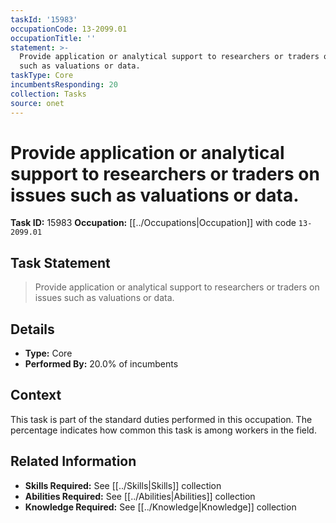```yaml
---
taskId: '15983'
occupationCode: 13-2099.01
occupationTitle: ''
statement: >-
  Provide application or analytical support to researchers or traders on issues
  such as valuations or data.
taskType: Core
incumbentsResponding: 20
collection: Tasks
source: onet
---
```

# Provide application or analytical support to researchers or traders on issues such as valuations or data.

**Task ID:** 15983
**Occupation:** [[../Occupations|Occupation]] with code `13-2099.01`

## Task Statement

> Provide application or analytical support to researchers or traders on issues such as valuations or data.

## Details

- **Type:** Core
- **Performed By:** 20.0% of incumbents

## Context

This task is part of the standard duties performed in this occupation. The percentage indicates how common this task is among workers in the field.

## Related Information

- **Skills Required:** See [[../Skills|Skills]] collection
- **Abilities Required:** See [[../Abilities|Abilities]] collection
- **Knowledge Required:** See [[../Knowledge|Knowledge]] collection
